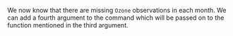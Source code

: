 We now know that there are missing `Ozone` observations in
each month. We can add a fourth argument to the command which will be
passed on to the function mentioned in the third argument. 

